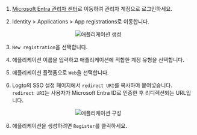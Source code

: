 1. [Microsoft Entra 관리자 센터](https://entra.microsoft.com/)로 이동하여 관리자 계정으로 로그인하세요.

2. Identity > Applications > App registrations로 이동합니다.

<center>
  <img src="/img/assets/entra_id_oidc_create_application.webp" alt="애플리케이션 생성" />
</center>

3. `New registration`을 선택합니다.

4. 애플리케이션 이름을 입력하고 애플리케이션에 적합한 계정 유형을 선택합니다.

5. 애플리케이션 플랫폼으로 `Web`을 선택합니다.

6. Logto의 SSO 설정 페이지에서 `redirect URI`를 복사하여 붙여넣습니다. `redirect URI`는 사용자가 Microsoft Entra ID로 인증한 후 리디렉션되는 URL입니다.

<center>
  <img src="/img/assets/entra_id_oidc_config_application.webp" alt="애플리케이션 구성" />
</center>

6. 애플리케이션을 생성하려면 `Register`를 클릭하세요.
